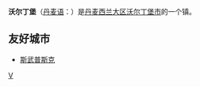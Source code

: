 {{Infobox Settlement
| name = 沃尔丁堡<br/>Vordingborg
| image_skyline = Vordingborgwall.jpg
| imagesize = 250px
| image_caption = 
| image_flag = 
| image_shield = Coat of arms of Vordingborg.svg
| pushpin_map = Denmark
| pushpin_label_position = bottom
| subdivision_type = 国家
| subdivision_name = {{DEN}}
| subdivision_type1 = [[丹麦行政区划|大区]]
| subdivision_name1 = [[西兰大区|西兰大区]]
| subdivision_type2 = [[丹麦行政区划|市]]
| subdivision_name2 =  [[沃尔丁堡市|沃尔丁堡市]]
| elevation_m = 
| elevation_ft = 
| area_total_km2 = 
| population_as_of = 2009年
| population_total = 9282
| population_density_km2 = 
| timezone = 
| utc_offset = 
| timezone_DST = 
| utc_offset_DST = 
| latd = 55
| latm = 0
| lats = 
| latNS = N
| longd = 11
| longm = 54
| longs = 
| longEW = E
| website =  
}}
'''沃尔丁堡'''（[[丹麦语|丹麦语]]：'''{{lang|da|Vordingborg}}'''）是[[丹麦|丹麦]][[西兰大区|西兰大区]][[沃尔丁堡市|沃尔丁堡市]]的一个镇。

==友好城市==
*{{POL}}[[斯武普斯克|斯武普斯克]]

{{Denmark-stub}}

[[Category:西兰大区城市|V]]